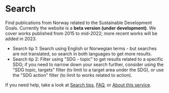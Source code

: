 # Search

Find publications from Norway related to the Sustainable Development Goals. Currently the website is a **beta version (under development)**. We cover works published from 2015 to mid-2022; more recent works will be added in 2023.

* Search tip 1: Search using English or Norwegian terms - but searches are not translated, so search in both languages to get more results.
* Search tip 2: Filter using "SDG - topic" to get results related to a specific SDG; if you need to narrow down your search further, consider using 
the "SDG topic, targets" filter (to limit to a target area under the SDG), or use the "SDG action" filter (to limit to works related to action).

If you need help, take a look at [Search tips](/hjelp/sokehjelp), [FAQ](/hjelp/ofte-stilte-sporsmal), or [About this service](/om/om-tjenesten).


<Search />
